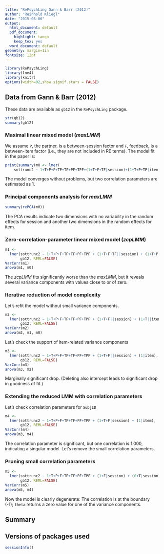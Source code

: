 ```yaml
---
title: "RePsychLing Gann & Barr (2012)"
author: "Reinhold Kliegl"
date: "2015-03-06"
output:
  html_document: default
  pdf_document:
    highlight: tango
    keep_tex: yes
  word_document: default
geometry: margin=1in
fontsize: 12pt
---
```

<!-- 
%\VignetteEngine{knitr::knitr}
%\VignetteIndexEntry{RePsychLing Gann & Barr (2012)}
-->

```r
library(RePsychLing)
library(lme4)
library(knitr)
options(width=92,show.signif.stars = FALSE)
```

## Data from Gann & Barr (2012)

These data are available as `gb12` in the `RePsychLing` package.

```r
str(gb12)
summary(gb12)
```

### Maximal linear mixed model (_maxLMM_)

We assume `P`, the partner, is a between-session factor and `F`, feedback, is a between-item factor (i.e., they are not included in RE terms). The model fit in the paper is:

```r
print(summary(m0 <- lmer(
    sottrunc2 ~ 1+T+P+F+TP+TF+PF+TPF+(1+T+F+TF|session)+(1+T+P+TP|item), gb12,REML=FALSE)), corr=FALSE)
```

The model converges without problems, but two correlation parameters are estimated as 1.

### Principal components analysis for _maxLMM_

```r
summary(rePCA(m0))
```

The PCA results indicate two dimensions with no variability in the random
effects for session and another two dimensions in the random effects for item.

### Zero-correlation-parameter linear mixed model (_zcpLMM_)

```r
m1 <- 
  lmer(sottrunc2 ~ 1+T+P+F+TP+TF+PF+TPF + (1+T+F+TF||session) + (1+T+P+TP||item),
       gb12, REML=FALSE)
VarCorr(m1)
anova(m1, m0)
```

The _zcpLMM_ fits significantly worse than the _maxLMM_, but it reveals several variance components with values close to or of zero.  

### Iterative reduction of model complexity

Let's refit the model without small variance components. 

```r
m2 <-
  lmer(sottrunc2 ~ 1+T+P+F+TP+TF+PF+TPF + (1+T+F||session) + (1+T||item), 
       gb12, REML=FALSE)
VarCorr(m2)
anova(m2, m1, m0)
```

Let's check the support of item-related variance components
```r
m3 <-
  lmer(sottrunc2 ~ 1+T+P+F+TP+TF+PF+TPF + (1+T+F||session) + (1|item),
       gb12, REML=FALSE)
VarCorr(m3)
anova(m3, m2)
```

Marginally significant drop. (Deleting also intercept leads to significant drop in goodness of fit.)

### Extending the reduced LMM with correlation parameters

Let's check correlation parameters for `SubjID`

```r
m4 <- 
  lmer(sottrunc2 ~ 1+T+P+F+TP+TF+PF+TPF + (1+T+F|session) + (1|item), 
       gb12, REML=FALSE)
VarCorr(m4)
anova(m3, m4)
```

The correlation parameter is significant, but one correlation is 1.000, indicating a singular model. Let's remove the small correlation parameters.

### Pruning small correlation parameters

```r
m5 <-
  lmer(sottrunc2 ~ 1+T+P+F+TP+TF+PF+TPF + (1+F|session) + (0+T|session) + (1|item),
       gb12, REML=FALSE)
VarCorr(m5)
anova(m5, m4)
```

Now the model is clearly degenerate: The correlation is at the boundary (-1); `theta` returns a zero value for one of the variance components.
 
## Summary


## Versions of packages used
```r
sessionInfo()
```

